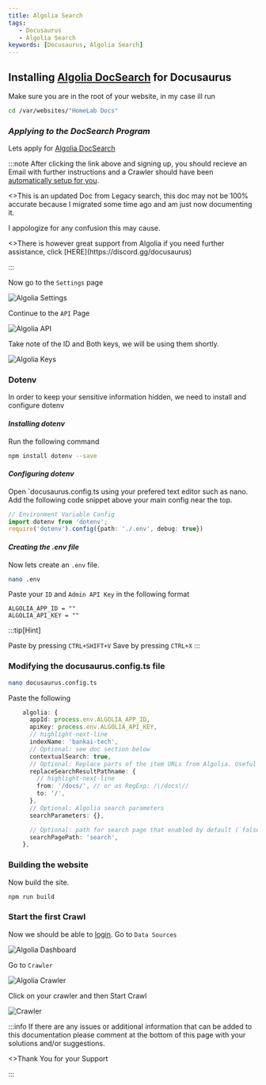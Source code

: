 ```yaml
---
title: Algolia Search
tags:
   - Docusaurus
   - Algolia Search
keywords: [Docusaurus, Algolia Search]
---
```


## **Installing [Algolia DocSearch](https://docusaurus.io/docs/search) for Docusaurus**

Make sure you are in the root of your website, in my case ill run
```bash
cd /var/websites/"HomeLab Docs"
```
### ***Applying to the DocSearch Program***

Lets apply for [Algolia DocSearch](https://docsearch.algolia.com/apply/)

:::note
After clicking the link above and signing up, you should recieve an Email with further instructions and a Crawler should have been [automatically setup for you](https://docsearch.algolia.com/docs/templates/#getting-started).

<p>
<>This is an updated Doc from Legacy search, this doc may not be 100% accurate because I migrated some time ago and am just now documenting it.</>
</p>
I appologize for any confusion this may cause.
<p>
<>There is however great support from Algolia if you need further assistance, click [HERE](https://discord.gg/docusaurus)</>
</p>
:::

Now go to the `Settings` page

![Algolia Settings](/img/Docusaurus/AlgoliaSettings.jpg)

Continue to the `API` Page

![Algolia API](/img/Docusaurus/AlgoliaAPI.jpg)

Take note of the ID and Both keys, we will be using them shortly.

![Algolia Keys](/img/Docusaurus/AlgoliaKeys.jpg)

### **Dotenv**

In order to keep your sensitive information hidden, we need to install and configure dotenv

#### ***Installing dotenv***

Run the following command
```bash
npm install dotenv --save
```
#### ***Configuring dotenv***
Open `docusaurus.config.ts using your prefered text editor such as nano.
Add the following code snippet above your main config near the top.
```ts
// Environment Variable Config
import dotenv from 'dotenv';
require('dotenv').config({path: './.env', debug: true})
```

#### ***Creating the .env file***

Now lets create an `.env` file.
```bash
nano .env
```
Paste your `ID` and `Admin API Key` in the following format
```editorconfig
ALGOLIA_APP_ID = ""
ALGOLIA_API_KEY = ""
```
:::tip[Hint]

Paste by pressing `CTRL+SHIFT+V`
Save by pressing `CTRL+X`
:::

### **Modifying the docusaurus.config.ts file**

```bash
nano docusaurus.config.ts
```
Paste the following
```ts title="Modify the highlighted lines if needed"
    algolia: {
      appId: process.env.ALGOLIA_APP_ID,
      apiKey: process.env.ALGOLIA_API_KEY,
      // highlight-next-line
      indexName: 'bankai-tech',
      // Optional: see doc section below
      contextualSearch: true,
      // Optional: Replace parts of the item URLs from Algolia. Useful when using the same search index for multiple deployments using a different baseUrl. You can use regexp or string in the `from` param. For example: localhost:3000 vs myCompany.com/docs
      replaceSearchResultPathname: {
        // highlight-next-line
        from: '/docs/', // or as RegExp: /\/docs\//
        to: '/',
      },
      // Optional: Algolia search parameters
      searchParameters: {},

      // Optional: path for search page that enabled by default (`false` to disable it)
      searchPagePath: 'search',
    },
```

### **Building the website**

Now build the site.
```bash
npm run build
```

### **Start the first Crawl**

Now we should be able to [login](https://dashboard.algolia.com/).
Go to `Data Sources`

![Algolia Dashboard](/img/Docusaurus/Algolia_Dashboard.png)

Go to `Crawler`

![Algolia Crawler](/img/Docusaurus/Algolia_Crawler.png)

Click on your crawler and then Start Crawl

![Crawler](/img/Docusaurus/Crawl.png)

:::info
If there are any issues or additional information that can be added to this documentation please comment at the bottom of this page with your solutions and/or suggestions.
<p>
<>Thank You for your Support</>
</p>
:::

<BuyMeACoffeeButton />
